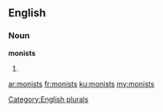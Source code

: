 ==English==

===Noun===
'''monists'''

# {{plural of|[[monist]]}}

[[Category:English plurals]]

[[ar:monists]]
[[fr:monists]]
[[ku:monists]]
[[my:monists]]
